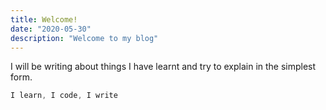 ```yaml
---
title: Welcome!
date: "2020-05-30"
description: "Welcome to my blog"
---
```


I will be writing about things I have learnt and try to explain in the simplest form.

```js
I learn, I code, I write

```

